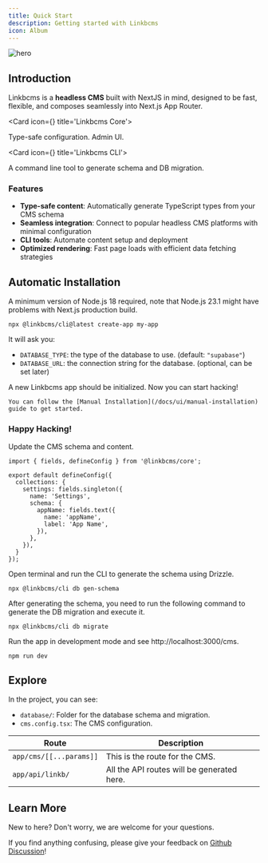```yaml
---
title: Quick Start
description: Getting started with Linkbcms
icon: Album
---
```


![hero](/demo.png)

## Introduction

Linkbcms is a **headless CMS** built with NextJS in mind, designed to be fast, flexible,
and composes seamlessly into Next.js App Router.

<Cards>

<Card icon={<CpuIcon className="text-purple-300" />} title='Linkbcms Core'>

Type-safe configuration. Admin UI.

</Card>

<Card icon={<Terminal />} title='Linkbcms CLI'>

A command line tool to generate schema and DB migration.

</Card>

</Cards>

### Features

- **Type-safe content**: Automatically generate TypeScript types from your CMS schema
- **Seamless integration**: Connect to popular headless CMS platforms with minimal configuration
- **CLI tools**: Automate content setup and deployment
- **Optimized rendering**: Fast page loads with efficient data fetching strategies

## Automatic Installation

A minimum version of Node.js 18 required, note that Node.js 23.1 might have problems with Next.js production build.

```package-install
npx @linkbcms/cli@latest create-app my-app
```

It will ask you:

- `DATABASE_TYPE`: the type of the database to use. (default: `"supabase"`)
- `DATABASE_URL`: the connection string for the database. (optional, can be set later)

A new Linkbcms app should be initialized. Now you can start hacking!


<Callout title='From Existing Codebase?'>

    You can follow the [Manual Installation](/docs/ui/manual-installation) guide to get started.

</Callout>

### Happy Hacking!

Update the CMS schema and content.

```tsx title="cms.config.tsx"
import { fields, defineConfig } from '@linkbcms/core';

export default defineConfig({
  collections: {
    settings: fields.singleton({
      name: 'Settings',
      schema: {
        appName: fields.text({
          name: 'appName',
          label: 'App Name',
        }),
      },
    }),
  }
});
```


Open terminal and run the CLI to generate the schema using Drizzle.

```package-install
npx @linkbcms/cli db gen-schema
```

After generating the schema, you need to run the following command to generate the DB migration and execute it.

```package-install
npx @linkbcms/cli db migrate
```

Run the app in development mode and see http://localhost:3000/cms.

```package-install
npm run dev
```


## Explore

In the project, you can see:

- `database/`: Folder for the database schema and migration.
- `cms.config.tsx`: The CMS configuration.

| Route                     | Description                                            |
| ------------------------- | ------------------------------------------------------ |
| `app/cms/[[...params]]`   | This is the route for the CMS. |
| `app/api/linkb/`          | All the API routes will be generated here.                         |

## Learn More

New to here? Don't worry, we are welcome for your questions.

If you find anything confusing, please give your feedback on [Github Discussion](https://github.com/linkb15/cms/discussions)!

<Cards>
  <Card
    href="/docs/ui/static-export"
    title="Configure Static Export"
    description="Learn how to enable static export on your docs"
  />
  <Card
    href="/docs/ui/search"
    title="Customise Search"
    description="Learn how to customise document search"
  />
  <Card
    href="/docs/ui/theme"
    title="Theming"
    description="Add themes to Fumadocs UI"
  />
  <Card
    href="/docs/ui/components"
    title="Components"
    description="See all available components to enhance your docs"
  />
</Cards>
